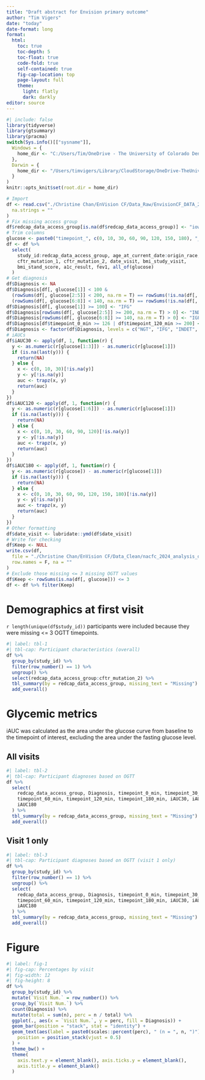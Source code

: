 ```yaml
---
title: "Draft abstract for Envision primary outcome"
author: "Tim Vigers"
date: "today"
date-format: long
format:
  html:
    toc: true
    toc-depth: 5
    toc-float: true
    code-fold: true
    self-contained: true
    fig-cap-location: top
    page-layout: full
    theme:
      light: flatly
      dark: darkly
editor: source
---
```


```r
#| include: false
library(tidyverse)
library(gtsummary)
library(pracma)
switch(Sys.info()[["sysname"]],
  Windows = {
    home_dir <- "C:/Users/Tim/OneDrive - The University of Colorado Denver/Vigers/CF"
  },
  Darwin = {
    home_dir <- "/Users/timvigers/Library/CloudStorage/OneDrive-TheUniversityofColoradoDenver/Vigers/CF"
  }
)
knitr::opts_knit$set(root.dir = home_dir)
```

```r
# Import
df <- read.csv("./Christine Chan/EnVision CF/Data_Raw/EnvisionCF_DATA_2024-03-14_1325.csv",
  na.strings = ""
)
# Fix missing access group
df$redcap_data_access_group[is.na(df$redcap_data_access_group)] <- "iowa"
# Trim columns
glucose <- paste0("timepoint_", c(0, 10, 30, 60, 90, 120, 150, 180), "_min")
df <- df %>%
  select(
    study_id:redcap_data_access_group, age_at_current_date:origin_race,
    cftr_mutation_1, cftr_mutation_2, date_visit, bmi_study_visit,
    bmi_stand_score, a1c_result, fev1, all_of(glucose)
  )
# Get diagnosis
df$Diagnosis <- NA
df$Diagnosis[df[, glucose[1]] < 100 &
  (rowSums(df[, glucose[2:5]] < 200, na.rm = T) == rowSums(!is.na(df[, glucose[2:5]]))) &
  (rowSums(df[, glucose[6:8]] < 140, na.rm = T) == rowSums(!is.na(df[, glucose[6:8]])))] <- "NGT"
df$Diagnosis[df[, glucose[1]] >= 100] <- "IFG"
df$Diagnosis[rowSums(df[, glucose[2:5]] >= 200, na.rm = T) > 0] <- "INDET"
df$Diagnosis[rowSums(df[, glucose[6:8]] >= 140, na.rm = T) > 0] <- "IGF"
df$Diagnosis[df$timepoint_0_min >= 126 | df$timepoint_120_min >= 200] <- "CFRD"
df$Diagnosis <- factor(df$Diagnosis, levels = c("NGT", "IFG", "INDET", "IGF", "CFRD"))
# iAUCs
df$iAUC30 <- apply(df, 1, function(r) {
  y <- as.numeric(r[glucose[1:3]]) - as.numeric(r[glucose[1]])
  if (is.na(last(y))) {
    return(NA)
  } else {
    x <- c(0, 10, 30)[!is.na(y)]
    y <- y[!is.na(y)]
    auc <- trapz(x, y)
    return(auc)
  }
})
df$iAUC120 <- apply(df, 1, function(r) {
  y <- as.numeric(r[glucose[1:6]]) - as.numeric(r[glucose[1]])
  if (is.na(last(y))) {
    return(NA)
  } else {
    x <- c(0, 10, 30, 60, 90, 120)[!is.na(y)]
    y <- y[!is.na(y)]
    auc <- trapz(x, y)
    return(auc)
  }
})
df$iAUC180 <- apply(df, 1, function(r) {
  y <- as.numeric(r[glucose]) - as.numeric(r[glucose[1]])
  if (is.na(last(y))) {
    return(NA)
  } else {
    x <- c(0, 10, 30, 60, 90, 120, 150, 180)[!is.na(y)]
    y <- y[!is.na(y)]
    auc <- trapz(x, y)
    return(auc)
  }
})
# Other formatting
df$date_visit <- lubridate::ymd(df$date_visit)
# Write for checking
df$Keep <- NULL
write.csv(df,
  file = "./Christine Chan/EnVision CF/Data_Clean/nacfc_2024_analysis_data.csv",
  row.names = F, na = ""
)
# Exclude those missing <= 3 missing OGTT values
df$Keep <- rowSums(is.na(df[, glucose])) <= 3
df <- df %>% filter(Keep)
```

# Demographics at first visit

`r length(unique(df$study_id))` participants were included because they were missing <= 3 OGTT timepoints.

```r
#| label: tbl-1
#| tbl-cap: Participant characteristics (overall)
df %>%
  group_by(study_id) %>%
  filter(row_number() == 1) %>%
  ungroup() %>%
  select(redcap_data_access_group:cftr_mutation_2) %>%
  tbl_summary(by = redcap_data_access_group, missing_text = "Missing") %>%
  add_overall()
```

# Glycemic metrics

iAUC was calculated as the area under the glucose curve from baseline to the timepoint of interest, excluding the area under the fasting glucose level.

## All visits

```r
#| label: tbl-2
#| tbl-cap: Participant diagnoses based on OGTT
df %>%
  select(
    redcap_data_access_group, Diagnosis, timepoint_0_min, timepoint_30_min,
    timepoint_60_min, timepoint_120_min, timepoint_180_min, iAUC30, iAUC120,
    iAUC180
  ) %>%
  tbl_summary(by = redcap_data_access_group, missing_text = "Missing") %>%
  add_overall()
```

## Visit 1 only

```r
#| label: tbl-3
#| tbl-cap: Participant diagnoses based on OGTT (visit 1 only)
df %>%
  group_by(study_id) %>%
  filter(row_number() == 1) %>%
  ungroup() %>%
  select(
    redcap_data_access_group, Diagnosis, timepoint_0_min, timepoint_30_min,
    timepoint_60_min, timepoint_120_min, timepoint_180_min, iAUC30, iAUC120,
    iAUC180
  ) %>%
  tbl_summary(by = redcap_data_access_group, missing_text = "Missing") %>%
  add_overall()
```

# Figure

```r
#| label: fig-1
#| fig-cap: Percentages by visit
#| fig-width: 12
#| fig-height: 8
df %>%
  group_by(study_id) %>%
  mutate(`Visit Num.` = row_number()) %>%
  group_by(`Visit Num.`) %>%
  count(Diagnosis) %>%
  mutate(total = sum(n), perc = n / total) %>%
  ggplot(., aes(x = `Visit Num.`, y = perc, fill = Diagnosis)) +
  geom_bar(position = "stack", stat = "identity") +
  geom_text(aes(label = paste0(scales::percent(perc), " (n = ", n, ")")),
    position = position_stack(vjust = 0.5)
  ) +
  theme_bw() +
  theme(
    axis.text.y = element_blank(), axis.ticks.y = element_blank(),
    axis.title.y = element_blank()
  )
```
